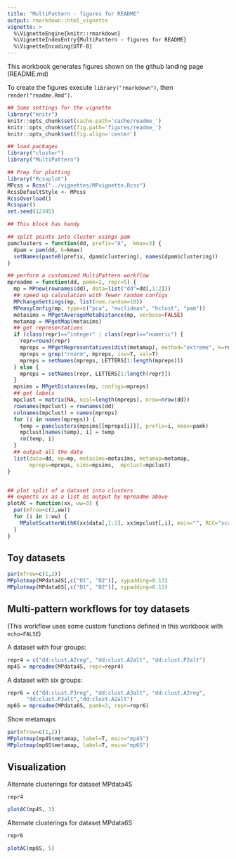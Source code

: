 ```yaml
---
title: "MultiPattern - figures for README"
output: rmarkdown::html_vignette
vignette: >
  %\VignetteEngine{knitr::rmarkdown}
  %\VignetteIndexEntry{MultiPattern - figures for README}
  %\VignetteEncoding{UTF-8}
---
```



This workbook generates figures shown on the github landing page (README.md)

To create the figures execute `library("rmarkdown")`, then `render("readme.Rmd")`.


```r
## Some settings for the vignette
library("knitr")
knitr::opts_chunk$set(cache.path='cache/readme_')
knitr::opts_chunk$set(fig.path='figures/readme_')
knitr::opts_chunk$set(fig.align='center') 

## load packages
library("cluster")
library("MultiPattern")

## Prep for plotting
library("Rcssplot")
MPcss = Rcss("../vignettes/MPvignette.Rcss")
RcssDefaultStyle <- MPcss
RcssOverload()
Rcsspar()
set.seed(12345)
```


```r
## This block has handy

## split points into cluster usings pam
pamclusters = function(dd, prefix="A",  kmax=3) {
  dpam = pam(dd, k=kmax)
  setNames(paste0(prefix, dpam$clustering), names(dpam$clustering))
}

## perform a customized MultiPattern workflow
mpreadme = function(dd, pamk=2, repr=5) {
  mp = MPnew(rownames(dd), data=list("dd"=dd[,1:2]))
  ## speed up calculation with fewer random configs
  MPchangeSettings(mp, list(num.random=10))
  MPeasyConfig(mp, type=c("pca", "euclidean", "hclust", "pam"))
  metasims = MPgetAverageMetaDistance(mp, verbose=FALSE)
  metamap = MPgetMap(metasims)
  ## get representatives
  if (class(repr)=="integer" | class(repr)=="numeric") {
    repr=round(repr)
    mpreps = MPgetRepresentatives(dist(metamap), method="extreme", k=repr)
    mpreps = grep("rnorm", mpreps, inv=T, val=T)
    mpreps = setNames(mpreps, LETTERS[1:length(mpreps)])
  } else {
    mpreps = setNames(repr, LETTERS[1:length(repr)])
  }
  mpsims = MPgetDistances(mp, configs=mpreps)
  ## get labels
  mpclust = matrix(NA, ncol=length(mpreps), nrow=nrow(dd))
  rownames(mpclust) = rownames(dd)
  colnames(mpclust) = names(mpreps)
  for (i in names(mpreps)) {
    temp = pamclusters(mpsims[[mpreps[i]]], prefix=i, kmax=pamk)
    mpclust[names(temp), i] = temp	
    rm(temp, i)
  }
  ## output all the data
  list(data=dd, mp=mp, metasims=metasims, metamap=metamap, 
       mpreps=mpreps, sims=mpsims,  mpclust=mpclust)  
}


## plot split of a dataset into clusters
## expects xx as a list as output by mpreadme above
plotAC = function(xx, ww=3) {
  par(mfrow=c(1,ww))
  for (i in 1:ww) {
    MPplotScatterWithK(xx$data[,1:2], xx$mpclust[,i], main="", RCC="scatter")
  }
}

```

## Toy datasets


```r
par(mfrow=c(1,2))
MPplotmap(MPdata4S[,c("D1", "D2")], xypadding=0.13)
MPplotmap(MPdata6S[,c("D1", "D2")], xypadding=0.13)
```


## Multi-pattern workflows for toy datasets

(This workflow uses some custom functions defined in this workbook with `echo=FALSE`)

A dataset with four groups:

```r
repr4 = c("dd:clust.A2reg", "dd:clust.A2alt", "dd:clust.P2alt")
mp4S = mpreadme(MPdata4S, repr=repr4)
```

A dataset with six groups:

```r
repr6 = c("dd:clust.P3reg", "dd:clust.A3alt", "dd:clust.A2reg", 
      "dd:clust.P3alt","dd:clust.A2alt")
mp6S = mpreadme(MPdata6S, pamk=3, repr=repr6)
```

Show metamaps

```r
par(mfrow=c(1,2))
MPplotmap(mp4S$metamap, label=T, main="mp4S")
MPplotmap(mp6S$metamap, label=T, main="mp6S")
```


## Visualization

Alternate clusterings for dataset MPdata4S

```r
repr4
```

```r
plotAC(mp4S, 3) 
```

Alternate clusterings for dataset MPdata6S

```r
repr6
```

```r
plotAC(mp6S, 5)
```




